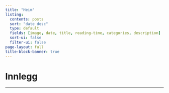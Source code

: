 ```yaml
---
title: "Heim"
listing:
  contents: posts
  sort: "date desc"
  type: default
  fields: [image, date, title, reading-time, categories, description]
  sort-ui: false
  filter-ui: false
page-layout: full
title-block-banner: true
---
```


# Innlegg

---


